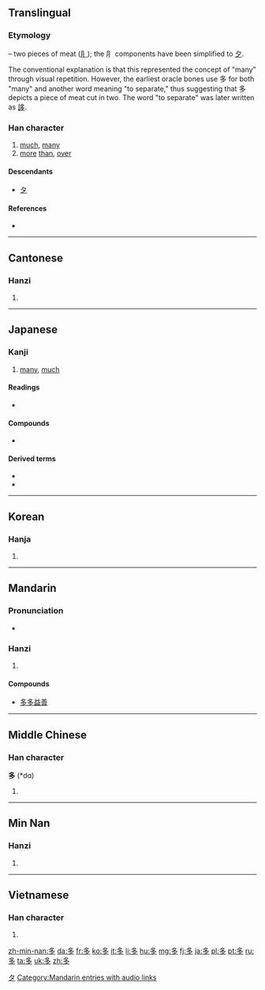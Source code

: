 {{also|夛}}
==Translingual==
{{stroke order|type=animate}}

===Etymology===
{{liushu|p}} – two pieces of meat ([[⺼]]); the ⺼ components have been simplified to [[夕]].

The conventional explanation is that this represented the concept of "many" through visual repetition. However, the earliest oracle bones use 多 for both "many" and another word meaning "to separate," thus suggesting that 多 depicts a piece of meat cut in two. The word "to separate" was later written as [[誃]].

===Han character===
{{Han char|rn=36|rad=夕|as=03|sn=6|four=2720<sub>7</sub>|canj=弓戈弓戈 (NINI)|ids=⿱[[夕]]夕}}

# [[much]], [[many]]
# [[more]] [[than]], [[over]]

====Descendants====
* [[タ]]

====References====
* {{Han ref|kx=0246.110|dkj=05756|dj=0489.060|hdz=20862.020|uh=591A|ud=22810|bh=A668|bd=42600}}

----

==Cantonese==

===Hanzi===
{{yue-hanzi|jyut=[[do1]]|y=do1}}

# {{defn|lang=yue|sort=夕03}}

----

==Japanese==

===Kanji===
{{ja-kanji|grade=2|rs=夕03}}

# [[many]], [[much]]

====Readings====
* {{ja-readings
|goon=[[た]] (ta)
|kanon=[[た]] (ta)
|kun=[[おおい]] ([[多い]], ōi), [[まさる]] (masaru), [[まさに]] (masani)}}

====Compounds====
* {{ja-r|多分|たぶん}}

====Derived terms====
* {{ja-r|多く|おおく}}
* {{ja-r|多い|おおい}}

[[Category:Han characters from which katakana were derived|タ]]
----

==Korean==

===Hanja===
{{ko-hanja|hangeul=다|rv=da|mr=ta}}

# {{defn|lang=ko|sort=夕03}}

----

==Mandarin==

===Pronunciation===
* {{audio|zh-duō.ogg|audio|lang=cmn}}

===Hanzi===
{{cmn-hanzi|pin=[[duō]] ([[duo1]])|wg=to<sup>1</sup>}}

# {{defn|lang=cmn|sort=夕03}}

====Compounds====
{{top2}}
* [[多多益善]]
{{mid2}}
{{bottom}}

[[Category:Mandarin entries with audio links]]

----

==Middle Chinese==

===Han character===
'''多''' (*dɑ)<!--asterisk indicates that this is a reconstructed pronunciation--><!--Unihan database uses the vowel ɑ instead of a; are these the same?-->

# {{defn|lang=ltc|sort=夕03}}

----

==Min Nan==

===Hanzi===
{{nan-hanzi|poj=to (to<sup>1</sup>)}}

# {{defn|lang=nan}}

----

==Vietnamese==

===Han character===
{{vi-hantu|[[đa]], [[nhật]]|rs=夕03}}

# {{defn|lang=vi|sort=夕03}}

[[zh-min-nan:多]]
[[da:多]]
[[fr:多]]
[[ko:多]]
[[it:多]]
[[li:多]]
[[hu:多]]
[[mg:多]]
[[fj:多]]
[[ja:多]]
[[pl:多]]
[[pt:多]]
[[ru:多]]
[[ta:多]]
[[uk:多]]
[[zh:多]]